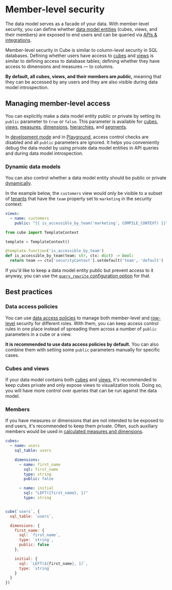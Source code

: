 # Member-level security

The data model serves as a facade of your data. With member-level security,
you can define whether [data model entities][ref-data-modeling-concepts] (cubes, views,
and their members) are exposed to end users and can be queried via [APIs &
integrations][ref-apis].

Member-level security in Cube is similar to column-level security in SQL databases.
Defining whether users have access to [cubes][ref-cubes] and [views][ref-views] is
similar to defining access to database tables; defining whether they have access
to dimensions and measures — to columns.

__By default, all cubes, views, and their members are *public*,__ meaning that they
can be accessed by any users and they are also visible during data model introspection.

## Managing member-level access

You can explicitly make a data model entity public or private by setting its
`public` parameter to `true` or `false`. This parameter is available for
[cubes][ref-cubes-public], [views][ref-views-public], [measures][ref-measures-public],
[dimensions][ref-dimensions-public], [hierarchies][ref-hierarchies-public], and
[segments][ref-segments-public].

<InfoBox>

In [development mode][ref-dev-mode] and in [Playground][ref-playground], access
control checks are disabled and all `public` parameters are ignored. It helps
you conveniently debug the data model by using private data model entities in
API queries and during data model introspection.

</InfoBox>

### Dynamic data models

You can also control whether a data model entity should be public or private
[dynamically][ref-dynamic-data-modeling].

In the example below, the `customers` view would only be visible to a subset
of [tenants][ref-multitenancy] that have the `team` property set to `marketing`
in the security context: 

```yml filename="model/views/customers.yml"
views:
  - name: customers
    public: "{{ is_accessible_by_team('marketing', COMPILE_CONTEXT) }}"
```

```python filename="model/globals.py"
from cube import TemplateContext

template = TemplateContext()

@template.function('is_accessible_by_team')
def is_accessible_by_team(team: str, ctx: dict) -> bool:
  return team == ctx['securityContext'].setdefault('team', 'default')
```

If you'd like to keep a data model entity public but prevent access to it
anyway, you can use the [`query_rewrite` configuration option][ref-query-rewrite] for that.

## Best practices

### Data access policies

You can use [data access policies][ref-dap] to manage both member-level and
[row-level][ref-rls] security for different roles. With them, you can keep
access control rules in one place instead of spreading them across a number of
`public` parameters in a cube or a view.

__It is recommended to use data access policies by default.__ You can also combine
them with setting some `public` parameters manually for specific cases.

### Cubes and views

If your data model contains both [cubes][ref-cubes] and [views][ref-views],
it's recommended to keep cubes private and only expose views to visualization
tools. Doing so, you will have more control over queries that can be run
against the data model.

<Diagram src="https://ucarecdn.com/bfc3e04a-b690-40bc-a6f8-14a9175fb4fd/" />

### Members

If you have measures or dimensions that are not intended to be exposed to end
users, it's recommended to keep them private. Often, such auxiliary members
would be used in [calculated measures and dimensions][ref-calculated-members].

<CodeTabs>

```yaml
cubes:
  - name: users
    sql_table: users

    dimensions:
      - name: first_name
        sql: first_name
        type: string
        public: false

      - name: initial
        sql: "LEFT({first_name}, 1)"
        type: string



```

```javascript
cube(`users`, {
  sql_table: `users`,

  dimensions: {
    first_name: {
      sql: `first_name`,
      type: `string`,
      public: false
    },

    initial: {
      sql: `LEFT(${first_name}, 1)`,
      type: `string`
    }
  }
})
```

</CodeTabs>


[ref-data-modeling-concepts]: /product/data-modeling/concepts
[ref-apis]: /product/apis-integrations
[ref-cubes-public]: /product/data-modeling/reference/cube#public
[ref-views-public]: /product/data-modeling/reference/view#public
[ref-measures-public]: /product/data-modeling/reference/measures#public
[ref-dimensions-public]: /product/data-modeling/reference/dimensions#public
[ref-hierarchies-public]: /product/data-modeling/reference/hierarchies#public
[ref-segments-public]: /product/data-modeling/reference/segments#public
[ref-cubes]: /product/data-modeling/concepts#cubes
[ref-views]: /product/data-modeling/concepts#views
[ref-calculated-members]: /product/data-modeling/overview#4-using-calculated-measures
[ref-multitenancy]: /product/configuration/multitenancy
[ref-dynamic-data-modeling]: /product/data-modeling/dynamic
[ref-query-rewrite]: /product/configuration/reference/config#query_rewrite
[ref-dev-mode]: /product/configuration#development-mode
[ref-playground]: /product/workspace/playground
[ref-dap]: /product/auth/data-access-policies
[ref-rls]: /product/auth/row-level-security